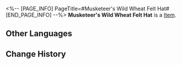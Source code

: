<%-- [PAGE_INFO]
PageTitle=#Musketeer's Wild Wheat Felt Hat#
[END_PAGE_INFO] --%>
{{Item Infobox
|id          = 51021
|image       = Item Musketeer's Wild Wheat Felt Hat.png
|type        = 
|invCategory = Relics
|rarity      = 4
|effect      = 
|description = A cowboy hat decorated with wild wheat &mdash; a mark of the legendary Musketeer Oakley.
|source1     = [[Cavern of Corrosion: Corridor of Fading Echoes]]
}}
'''Musketeer's Wild Wheat Felt Hat''' is a [[Item]].

==Other Languages==
{{Other Languages
|en   = Musketeer's Wild Wheat Felt Hat
|zhs  = 快枪手的野穗毡帽
|zht  = 快槍手的野穗氈帽
|ja   = ガンマンの草の穂フェルト帽
|ko   = 거너의 들이삭 페도라
|es   = Sombrero con espiga silvestre de la pistolera
|fr   = Chapeau en feutre orné de blé de mousquetaire
|ru   = Фетровая шляпа стрелка с колоском пшеницы
|th   = Musketeer's Wild Wheat Felt Hat
|vi   = Mũ Bông Lúa Của Thiện Xạ
|de   = Wildweizen-Filzhut der Musketierin
|id   = Musketeer's Wild Wheat Felt Hat
|pt   = Chapéu de Feltro da Mosqueteira do Trigo Selvagem
}}

==Change History==
{{Change History|2.0}}